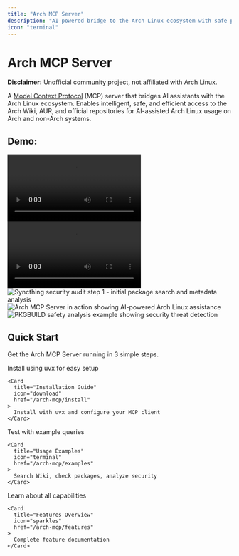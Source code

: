 ```yaml
---
title: "Arch MCP Server"
description: "AI-powered bridge to the Arch Linux ecosystem with safe package management and security-first workflows"
icon: "terminal"
---
```


# Arch MCP Server

**Disclaimer:** Unofficial community project, not affiliated with Arch Linux.

A [Model Context Protocol](https://modelcontextprotocol.io/) (MCP) server that bridges AI assistants with the Arch Linux ecosystem. Enables intelligent, safe, and efficient access to the Arch Wiki, AUR, and official repositories for AI-assisted Arch Linux usage on Arch and non-Arch systems.


## Demo:

<Columns cols={2}>
  <Frame caption="Secure Package Installation Demo">
    <video 
      controls 
      className="w-full aspect-video rounded-xl"
      src="/videos/claude_installpackagesecure.webm"
    >
      Your browser does not support the video tag.
    </video>
  </Frame>

  <Frame caption="Signal CLI Integration Demo">
    <video 
      controls 
      className="w-full aspect-video rounded-xl"
      src="/videos/claude_signal-cli.webm"
    >
      Your browser does not support the video tag.
    </video>
  </Frame>
</Columns>

<Columns cols={3}>

  <Frame caption="Package Security Check Using Multiple Tools">
    <img 
      src="/images/examples/syncthing1.png" 
      alt="Syncthing security audit step 1 - initial package search and metadata analysis" 
      style={{ borderRadius: '0.5rem', width: '100%' }}
    />
  </Frame>

  <Frame caption="AI-powered assistance for Arch Linux tasks through the MCP protocol">
    <img 
      src="/images/examples/wifi-troubleshooting.png" 
      alt="Arch MCP Server in action showing AI-powered Arch Linux assistance" 
      style={{ borderRadius: '0.5rem' }}
    />
  </Frame>

  <Frame caption="Example of PKGBUILD safety analysis">
    <img 
      src="/images/examples/analyze_pkgbuild_safety.png" 
      alt="PKGBUILD safety analysis example showing security threat detection" 
      style={{ borderRadius: '0.5rem' }}
    />
  </Frame>
  
</Columns>

## Quick Start

Get the Arch MCP Server running in 3 simple steps.

<Steps>
  <Step title="Install Arch MCP Server">
    Install using uvx for easy setup
    
    <Card
      title="Installation Guide"
      icon="download"
      href="/arch-mcp/install"
    >
      Install with uvx and configure your MCP client
    </Card>
  </Step>
  
  <Step title="Try It Out">
    Test with example queries
    
    <Card
      title="Usage Examples"
      icon="terminal"
      href="/arch-mcp/examples"
    >
      Search Wiki, check packages, analyze security
    </Card>
  </Step>
  
  <Step title="Explore Features">
    Learn about all capabilities
    
    <Card
      title="Features Overview"
      icon="sparkles"
      href="/arch-mcp/features"
    >
      Complete feature documentation
    </Card>
  </Step>
</Steps>


